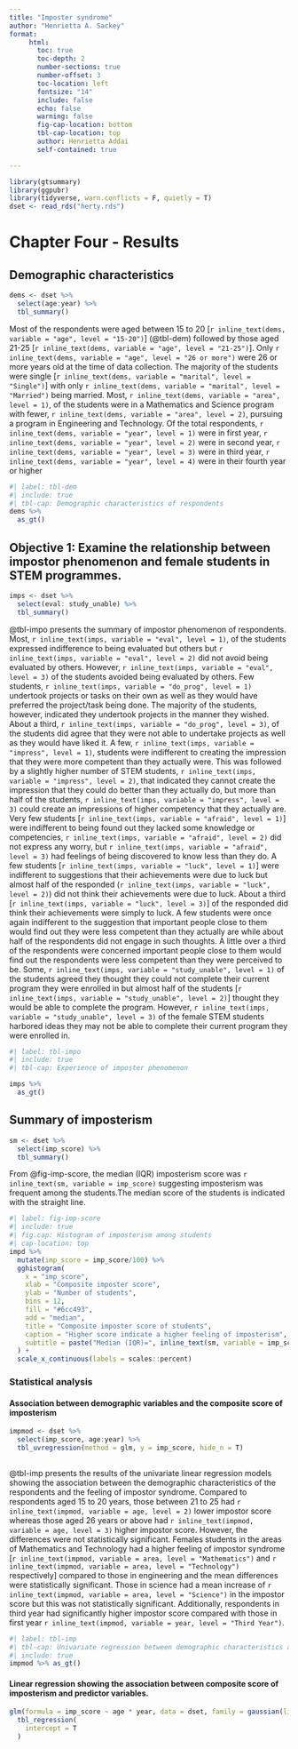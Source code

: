 ```yaml
---
title: "Imposter syndrome"
author: "Henrietta A. Sackey"
format: 
     html:
       toc: true
       toc-depth: 2
       number-sections: true
       number-offset: 3
       toc-location: left
       fontsize: "14"
       include: false
       echo: false
       warning: false
       fig-cap-location: bottom
       tbl-cap-location: top
       author: Henrietta Addai
       self-contained: true

---
```


```r
library(gtsummary)
library(ggpubr)
library(tidyverse, warn.conflicts = F, quietly = T)
dset <- read_rds("herty.rds")
```

# Chapter Four - Results

## Demographic characteristics

```r
dems <- dset %>% 
  select(age:year) %>% 
  tbl_summary()
```

Most of the respondents were aged between 15 to 20 [`r inline_text(dems, variable = "age", level = "15-20")`] (@tbl-dem) followed by those aged 21-25 [`r inline_text(dems, variable = "age", level = "21-25")`]. Only `r inline_text(dems, variable = "age", level = "26 or more")` were 26 or more years old at the time of data collection. The majority of the students were single [`r inline_text(dems, variable = "marital", level = "Single")`] with only `r inline_text(dems, variable = "marital", level = "Married")` being married. Most, `r inline_text(dems, variable = "area", level = 1)`, of the students were in a Mathematics and Science program with fewer, `r inline_text(dems, variable = "area", level = 2)`, pursuing a program in Engineering and Technology. Of the total respondents, `r inline_text(dems, variable = "year", level = 1)` were in first year, `r inline_text(dems, variable = "year", level = 2)` were in second year, `r inline_text(dems, variable = "year", level = 3)` were in third year, `r inline_text(dems, variable = "year", level = 4)` were in their fourth year or higher

```r
#| label: tbl-dem
#| include: true
#| tbl-cap: Demographic characteristics of respondents 
dems %>% 
  as_gt()
```

## Objective 1: Examine the relationship between impostor phenomenon and female students in STEM programmes.

```r
imps <- dset %>% 
  select(eval: study_unable) %>% 
  tbl_summary()
```

@tbl-impo presents the summary of impostor phenomenon of respondents. Most, `r inline_text(imps, variable = "eval", level = 1)`, of the students expressed indifference to being evaluated but others but `r inline_text(imps, variable = "eval", level = 2)` did not avoid being evaluated by others. However, `r inline_text(imps, variable = "eval", level = 3)` of the students avoided being evaluated by others. Few students, `r inline_text(imps, variable = "do_prog", level = 1)` undertook projects or tasks on their own as well as they would have preferred the project/task being done. The majority of the students, however, indicated they undertook projects in the manner they wished. About a third, `r inline_text(imps, variable = "do_prog", level = 3)`, of the students did agree that they were not able to undertake projects as well as they would have liked it. A few, `r inline_text(imps, variable = "impress", level = 1)`, students were indifferent to creating the impression that they were more competent than they actually were. This was followed by a slightly higher number of STEM students, `r inline_text(imps, variable = "impress", level = 2)`, that indicated they cannot create the impression that they could do better than they actually do, but more than half of the students, `r inline_text(imps, variable = "impress", level = 3)` could create an impressions of higher competency that they actually are. Very few students [`r inline_text(imps, variable = "afraid", level = 1)`] were indifferent to being found out they lacked some knowledge or competencies, `r inline_text(imps, variable = "afraid", level = 2)` did not express any worry, but `r inline_text(imps, variable = "afraid", level = 3)` had feelings of being discovered to know less than they do. A few students [`r inline_text(imps, variable = "luck", level = 1)`] were indifferent to suggestions that their achievements were due to luck but almost half of the responded (`r inline_text(imps, variable = "luck", level = 2)`) did not think their achievements were due to luck. About a third [`r inline_text(imps, variable = "luck", level = 3)`] of the responded did think their achievements were simply to luck. A few students were once again indifferent to the suggestion that important people close to them would find out they were less competent than they actually are while about half of the respondents did not engage in such thoughts. A little over a third of the respondents were concerned important people close to them would find out the respondents were less competent than they were perceived to be. Some, `r inline_text(imps, variable = "study_unable", level = 1)` of the students agreed they thought they could not complete their current program they were enrolled in but almost half of the students [`r inline_text(imps, variable = "study_unable", level = 2)`] thought they would be able to complete the program. However, `r inline_text(imps, variable = "study_unable", level = 3)` of the female STEM students harbored ideas they may not be able to complete their current program they were enrolled in.

```r
#| label: tbl-impo
#| include: true
#| tbl-cap: Experience of imposter phenomenon

imps %>% 
  as_gt()
```

## Summary of imposterism

```r
sm <- dset %>% 
  select(imp_score) %>% 
  tbl_summary()
```

From @fig-imp-score, the median (IQR) imposterism score was `r inline_text(sm, variable = imp_score)` suggesting imposterism was frequent among the students.The median score of the students is indicated with the straight line.
```r
#| label: fig-imp-score
#| include: true
#| fig.cap: Histogram of imposterism among students
#| cap-location: top
impd %>% 
  mutate(imp_score = imp_score/100) %>% 
  gghistogram(
    x = "imp_score",
    xlab = "Composite imposter score",
    ylab = "Number of students",
    bins = 12,
    fill = "#6cc493",
    add = "median",
    title = "Composite imposter score of students",
    caption = "Higher score indicate a higher feeling of imposterism",
    subtitle = paste("Median (IQR)=", inline_text(sm, variable = imp_score))
  ) + 
  scale_x_continuous(labels = scales::percent)

```


### Statistical analysis

#### Association between demographic variables and the composite score of imposterism
```r
impmod <- dset %>% 
  select(imp_score, age:year) %>% 
  tbl_uvregression(method = glm, y = imp_score, hide_n = T)
  
```
@tbl-imp presents the results of the univariate linear regression models showing the association between the demographic characteristics of the respondents and the feeling of impostor syndrome. Compared to respondents aged 15 to 20 years, those between 21 to 25 had `r inline_text(impmod, variable = age, level = 2)` lower impostor score whereas those aged 26 years or above had `r inline_text(impmod, variable = age, level = 3)` higher impostor score. However, the differences were not statistically significant. Females students in the areas of Mathematics and Technology had a higher feeling of impostor syndrome [`r inline_text(impmod, variable = area, level = "Mathematics")` and `r inline_text(impmod, variable = area, level = "Technology")` respectively] compared to those in engineering and the mean differences were statistically significant. Those in science had a mean increase of `r inline_text(impmod, variable = area, level = "Science")` in the impostor score but this was not statistically significant. Additionally, respondents in third year had significantly higher impostor score compared with those in first year `r inline_text(impmod, variable = year, level = "Third Year")`.
```r
#| label: tbl-imp
#| tbl-cap: Univariate regression between demographic characteristics and the feeling of imposter syndrome
#| include: true
impmod %>% as_gt()
```

#### Linear regression showing the association between composite score of imposterism and predictor variables.

```r
glm(formula = imp_score ~ age * year, data = dset, family = gaussian(link = "identity")) %>% 
  tbl_regression(
    intercept = T
  )
```

